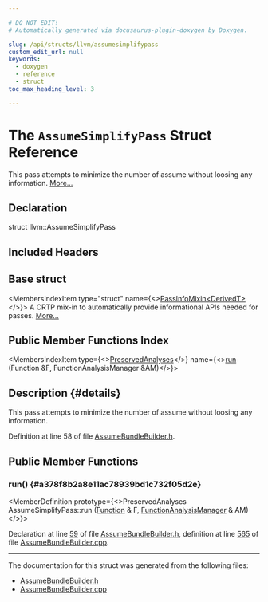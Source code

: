 ```yaml
---

# DO NOT EDIT!
# Automatically generated via docusaurus-plugin-doxygen by Doxygen.

slug: /api/structs/llvm/assumesimplifypass
custom_edit_url: null
keywords:
  - doxygen
  - reference
  - struct
toc_max_heading_level: 3

---
```





# The `AssumeSimplifyPass` Struct Reference

<DoxygenPage pluginConfig={pluginConfig}>

This pass attempts to minimize the number of assume without loosing any information. <a href="#details">More...</a>

## Declaration

<CodeBlock>struct llvm::AssumeSimplifyPass</CodeBlock>

## Included Headers

<IncludesList>
<IncludesListItem
  filePath="llvm/Transforms/Utils/AssumeBundleBuilder.h"
  permalink="/docs/api/files/include/include/llvm/include/llvm/transforms/include/llvm/transforms/utils/assumebundlebuilder-h"
  isLocal="true" />
</IncludesList>

## Base struct

<MembersIndex>

<MembersIndexItem
  type="struct"
  name={<><a href="/docs/api/structs/llvm/passinfomixin">PassInfoMixin&lt;DerivedT&gt;</a></>}>
A CRTP mix-in to automatically provide informational APIs needed for passes. <a href="/docs/api/structs/llvm/passinfomixin/#details">More...</a>
</MembersIndexItem>

</MembersIndex>

## Public Member Functions Index

<MembersIndex>

<MembersIndexItem
  type={<><a href="/docs/api/classes/llvm/preservedanalyses">PreservedAnalyses</a></>}
  name={<><a href="#a378f8b2a8e11ac78939bd1c732f05d2e">run</a> (Function &amp;F, FunctionAnalysisManager &amp;AM)</>}>
</MembersIndexItem>

</MembersIndex>

## Description {#details}

This pass attempts to minimize the number of assume without loosing any information.

Definition at line 58 of file <a href="/docs/api/files/include/include/llvm/include/llvm/transforms/include/llvm/transforms/utils/assumebundlebuilder-h">AssumeBundleBuilder.h</a>.

<SectionDefinition>

## Public Member Functions

### run() {#a378f8b2a8e11ac78939bd1c732f05d2e}

<MemberDefinition
  prototype={<>PreservedAnalyses AssumeSimplifyPass::run (<a href="/docs/api/classes/llvm/function">Function</a> &amp; F, <a href="/docs/api/namespaces/llvm/#adce09a5a0de0e3177eb00e932734af2f">FunctionAnalysisManager</a> &amp; AM)</>}>

Declaration at line <a href="/docs/api/files/include/include/llvm/include/llvm/transforms/include/llvm/transforms/utils/assumebundlebuilder-h/#l00059">59</a> of file <a href="/docs/api/files/include/include/llvm/include/llvm/transforms/include/llvm/transforms/utils/assumebundlebuilder-h">AssumeBundleBuilder.h</a>, definition at line <a href="/docs/api/files/lib/lib/transforms/lib/transforms/utils/assumebundlebuilder-cpp/#l00565">565</a> of file <a href="/docs/api/files/lib/lib/transforms/lib/transforms/utils/assumebundlebuilder-cpp">AssumeBundleBuilder.cpp</a>.
</MemberDefinition>

</SectionDefinition>

<hr/>

The documentation for this struct was generated from the following files:

<ul>
<li><a href="/docs/api/files/include/include/llvm/include/llvm/transforms/include/llvm/transforms/utils/assumebundlebuilder-h">AssumeBundleBuilder.h</a></li>
<li><a href="/docs/api/files/lib/lib/transforms/lib/transforms/utils/assumebundlebuilder-cpp">AssumeBundleBuilder.cpp</a></li>
</ul>

</DoxygenPage>
